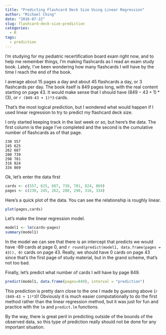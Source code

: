 ```yaml
---
title: "Predicting Flashcard Deck Size Using Linear Regression"
author: "Michael Ching"
date: "2016-07-22"
slug: flashcard-deck-size-prediction
categories:
  - R
tags:
  - prediction
---
```


I'm studying for my pediatric recertification board exam right now, and to help me remember things, I'm making flashcards as I read an exam study book. Lately, I've been wondering how many flashcards I will have by the time I reach the end of the book. 

I average about 15 pages a day and about 45 flashcards a day, or 3 flashcards per day. The book itself is 849 pages long, with the real content starting on page 43. It would make sense that I should have $(849 - 43 + 1)*(3)$, or `r (849-43 + 1)*3` cards. 

That's the most logical prediction, but I wondered what would happen if I used linear regression to try to predict my flashcard deck size.

I only started keeping track in the last week or so, but here's the data. The first column is the page I've completed and the second is the cumulative number of flashcards as of that page.

```
230	557
245	625
262	687
280	739
298	781
316	824
334	869
```

Ok, let's enter the data first 
```r
cards <- c(557, 625, 687, 739, 781, 824, 869)
pages <- c(230, 245, 262, 280, 298, 316, 334)
```

Here's a quick plot of the data. You can see the relationship is roughly linear.
```r
plot(pages,cards)
```

Let's make the linear regression model. 
```r
model1 <- lm(cards~pages)
summary(model1)
```
In the model we can see that there is an intercept that predicts we would have -89 cards at page 0, and `r round(predict(model1, data.frame(pages = 43)), 0)` cards on page 43. Really, we should have 0 cards on page 43 since that's the first page of study material, but in the grand scheme, that's not too bad.

Finally, let's predict what number of cards I will have by page 849.

```r
predict(model1, data.frame(pages=849), interval = "prediction")
```

This prediction is pretty darn close to the one I made by guessing above (`r (849-43 + 1)*3`)! Obviously it is much easier computationally to do the first method rather than the linear regression method, but it was just for fun and practice with the `lm` and `predict.lm` functions.

By the way, there is great peril in predicting outside of the bounds of the observed data, so this type of prediction really should not be done for any important situation.

